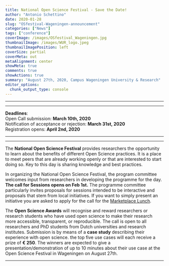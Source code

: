 ```yaml
---
title: National Open Science Festival - Save the Date!
author: "Antonio Schettino"
date: 2020-01-28
slug: "OSfestival-Wageningen-announcement"
categories: ["News"]
tags: ["conference"]
coverImage: /images/OSfestival_Wageningen.jpg
thumbnailImage: /images/WUR_logo.jpeg
thumbnailImagePosition: left
coverSize: partial
coverMeta: out
metaAlignment: center
showMeta: true
comments: true
showActions: true
summary: "August 27th, 2020, Campus Wageningen University & Research"
editor_options: 
  chunk_output_type: console
---
```


***
***

**Deadlines**:   
Open Call submission: **March 10th, 2020**   
Notification of acceptance or rejection: **March 31st, 2020**   
Registration opens: **April 2nd, 2020**

***
***

The **National Open Science Festival** provides researchers the opportunity to learn about the benefits of different Open Science practices. It is a place to meet peers that are already working openly or that are interested to start doing so. Key to this day is sharing knowledge and best practices.

In organizing the National Open Science Festival, the program committee welcomes input from researchers in developing the programme for the day. **The call for Sessions opens on Feb 1st.** The programme committee particularly invites proposals for sessions intended to be interactive and proposals that stem from local initiatives. If you want to simply present an initiative you are asked to apply for the call for the [Marketplace Lunch](https://opensciencefestival.nl/call-for-market-place/).

The **Open Science Awards** will recognise and reward researchers or research students who have used open science to make their research more accessible, transparent, or reproducible. The call is open to all researchers and PhD students from Dutch universities and research institutes. Submission is by means of a **case study** describing their experience with open science. the top five use cases will each receive a prize of **€ 250**. The winners are expected to give a presentation/demonstration of up to 10 minutes about their use case at the Open Science Festival in Wageningen on August 27th.

***


